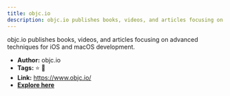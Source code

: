 ```yaml
---
title: objc.io
description: objc.io publishes books, videos, and articles focusing on advanced techniques for iOS and macOS development.
---
```

objc.io publishes books, videos, and articles focusing on advanced techniques for iOS and macOS development.
- **Author:** objc.io
- **Tags:** ⭐ 🚀
- **Link:** https://www.objc.io/
- [**Explore here**](https://www.objc.io/)
